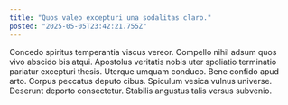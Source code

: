 ```yaml
---
title: "Quos valeo excepturi una sodalitas claro."
posted: "2025-05-05T23:42:21.755Z"
---
```


Concedo spiritus temperantia viscus vereor. Compello nihil adsum quos vivo abscido bis atqui. Apostolus veritatis nobis uter spoliatio terminatio pariatur excepturi thesis.
Uterque umquam conduco. Bene confido apud arto. Corpus peccatus deputo cibus.
Spiculum vesica vulnus universe. Deserunt deporto consectetur. Stabilis angustus talis versus subvenio.
